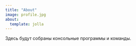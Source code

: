 ```yaml
---
title: "About"
image: profile.jpg
about:
  template: jolla
---
```


Здесь будут собраны консольные программы и команды.
